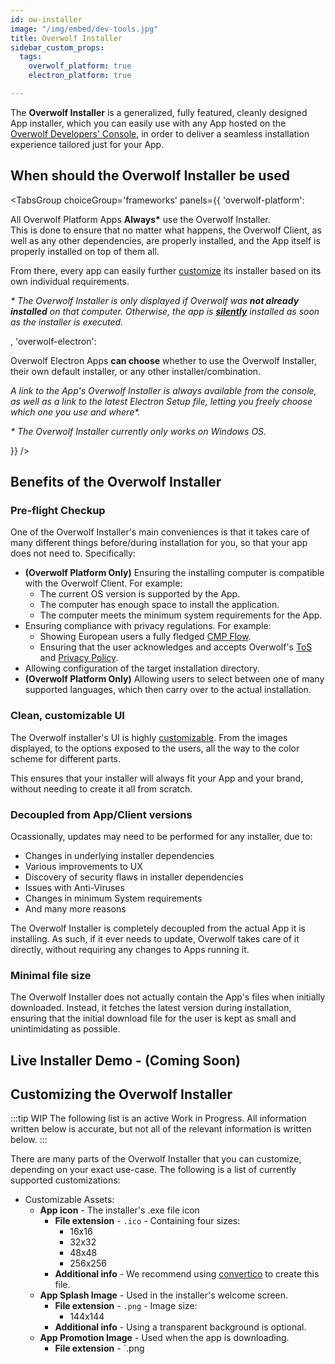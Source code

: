 ```yaml
---
id: ow-installer
image: "/img/embed/dev-tools.jpg"
title: Overwolf Installer
sidebar_custom_props:
  tags:
    overwolf_platform: true
    electron_platform: true

---
```


The **Overwolf Installer** is a generalized, fully featured, cleanly designed App installer, which you can easily use
with any App hosted on the [Overwolf Developers' Console](/tools/developers-console), in order to deliver a seamless installation experience tailored just for your App.

## When should the Overwolf Installer be used

<TabsGroup choiceGroup='frameworks' panels={{
  'overwolf-platform': <Fragment>

All Overwolf Platform Apps **Always\*** use the Overwolf Installer.  
This is done to ensure that no matter what happens, the Overwolf Client, as well as any other dependencies, are properly installed,
and the App itself is properly installed on top of them all.

From there, every app can easily further [customize][customize] its installer based on its own individual requirements.

*\* The Overwolf Installer is only displayed if Overwolf was **not already installed** on that computer. Otherwise, the app is
**[silently](https://www.makeuseof.com/windows-silent-installation-explained/)** installed as soon as the installer is executed.*

  </Fragment>,
  'overwolf-electron': <Fragment>

Overwolf Electron Apps **can choose** whether to use the Overwolf Installer, their own default installer, or any other installer/combination.

*A link to the App's Overwolf Installer is always available from the console, as well as a link to the latest Electron Setup file, letting you freely choose
which one you use and where\*.*

*\* The Overwolf Installer currently only works on Windows OS.*

  </Fragment>}}
/>

## Benefits of the Overwolf Installer

### Pre-flight Checkup

One of the Overwolf Installer's main conveniences is that it takes care of many different things before/during installation for you, so that your app does not need to. Specifically:
- **(Overwolf Platform Only)** Ensuring the installing computer is compatible with the Overwolf Client. For example:
  - The current OS version is supported by the App.
  - The computer has enough space to install the application.
  - The computer meets the minimum system requirements for the App.
- Ensuring compliance with privacy regulations. For example:
  - Showing European users a fully fledged [CMP Flow](/tools/ow-electron/consent-management-platform).
  - Ensuring that the user acknowledges and accepts Overwolf's [ToS](https://www.overwolf.com/legal/terms) and [Privacy Policy](https://www.overwolf.com/legal/privacy).
- Allowing configuration of the target installation directory.
- **(Overwolf Platform Only)** Allowing users to select between one of many supported languages, which then carry over to the actual installation.

### Clean, customizable UI

The Overwolf installer's UI is highly [customizable][customize]. From the images displayed, to
the options exposed to the users, all the way to the color scheme for different parts.

This ensures that your installer will always fit your App and your brand, without needing
to create it all from scratch.

### Decoupled from App/Client versions

Ocassionally, updates may need to be performed for any installer, due to:
- Changes in underlying installer dependencies
- Various improvements to UX
- Discovery of security flaws in installer dependencies
- Issues with Anti-Viruses
- Changes in minimum System requirements
- And many more reasons

The Overwolf Installer is completely decoupled from the actual App it is installing. As such,
if it ever needs to update, Overwolf takes care of it directly, without requiring any changes to Apps running it.

### Minimal file size

The Overwolf Installer does not actually contain the App's files when initially downloaded. Instead, it fetches the latest version
during installation, ensuring that the initial download file for the user is kept as small and unintimidating as possible.

## Live Installer Demo - (Coming Soon)

## Customizing the Overwolf Installer

:::tip WIP
The following list is an active Work in Progress. All information written below is accurate,
but not all of the relevant information is written below.
:::

There are many parts of the Overwolf Installer that you can customize, depending
on your exact use-case. The following is a list of currently supported customizations:
- Customizable Assets:
  - **App icon** - The installer's .exe file icon
    - **File extension** - `.ico` - Containing four sizes:
      - 16x16
      - 32x32
      - 48x48
      - 256x256
    - **Additional info** - We recommend using [convertico](https://convertico.com/) to create this file.
  - **App Splash Image** - Used in the installer's welcome screen.
    - **File extension** - `.png` - Image size:
      - 144x144
    - **Additional info** - Using a transparent background is optional.
  - **App Promotion Image** - Used when the app is downloading.
    - **File extension** - `.png


[customize]: #customizing-the-overwolf-installer